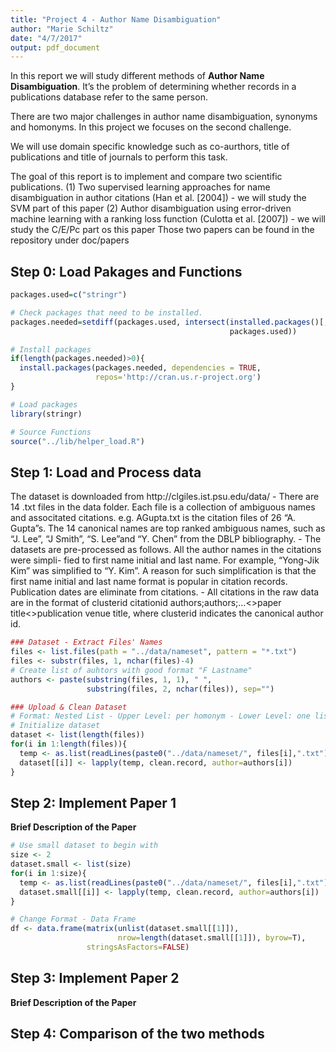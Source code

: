 ```yaml
---
title: "Project 4 - Author Name Disambiguation"
author: "Marie Schiltz"
date: "4/7/2017"
output: pdf_document
---
```


In this report we will study different methods of **Author Name Disambiguation**. It's the problem of determining whether records in a publications database refer to the same person.

There are two major challenges in author name disambiguation, synonyms and homonyms. In this project we focuses on the second challenge.

We will use domain specific knowledge such as co-aurthors, title of publications and title of journals to perform this task.

The goal of this report is to implement and compare two scientific publications.
(1)  Two supervised learning approaches for name disambiguation in author citations (Han et al. [2004]) - we will study the SVM part of this paper
(2) Author disambiguation using error-driven machine learning with a ranking loss function (Culotta et al. [2007]) - we will study the C/E/Pc part os this paper
Those two papers can be found in the repository under doc/papers

## Step 0: Load Pakages and Functions

```r

packages.used=c("stringr")

# Check packages that need to be installed.
packages.needed=setdiff(packages.used, intersect(installed.packages()[,1], 
                                                 packages.used))

# Install packages
if(length(packages.needed)>0){
  install.packages(packages.needed, dependencies = TRUE,
                   repos='http://cran.us.r-project.org')
}

# Load packages
library(stringr)

# Source Functions
source("../lib/helper_load.R")
```


## Step 1: Load and Process data

The dataset is downloaded from http://clgiles.ist.psu.edu/data/
- There are 14 .txt files in the data folder. Each file is a collection of ambiguous names and associtated citations. e.g. AGupta.txt is the citation files of 26 “A. Gupta”s. The 14 canonical names are top ranked ambiguous names, such as “J. Lee”, “J Smith”, “S. Lee”and “Y. Chen” from the DBLP bibliography.
- The datasets are pre-processed as follows. All the author names in the citations were simpli- fied to first name initial and last name. For example, “Yong-Jik Kim” was simplified to “Y. Kim”. A reason for such simplification is that the first name initial and last name format is popular in citation records. Publication dates are eliminate from citations.
- All citations in the raw data are in the format of
clusterid citationid authors;authors;...<>paper title<>publication venue title, where clusterid indicates the canonical author id.

```r
### Dataset - Extract Files' Names
files <- list.files(path = "../data/nameset", pattern = "*.txt")
files <- substr(files, 1, nchar(files)-4)
# Create list of auhtors with good format "F Lastname"
authors <- paste(substring(files, 1, 1), " ", 
                 substring(files, 2, nchar(files)), sep="")

### Upload & Clean Dataset
# Format: Nested List - Upper Level: per homonym - Lower Level: one list per record
# Initialize dataset
dataset <- list(length(files))
for(i in 1:length(files)){
  temp <- as.list(readLines(paste0("../data/nameset/", files[i],".txt")))
  dataset[[i]] <- lapply(temp, clean.record, author=authors[i])
}
```

## Step 2: Implement Paper 1

**Brief Description of the Paper**


```r
# Use small dataset to begin with
size <- 2
dataset.small <- list(size)
for(i in 1:size){
  temp <- as.list(readLines(paste0("../data/nameset/", files[i],".txt")))
  dataset.small[[i]] <- lapply(temp, clean.record, author=authors[i])
}
```

```r
# Change Format - Data Frame
df <- data.frame(matrix(unlist(dataset.small[[1]]), 
                        nrow=length(dataset.small[[1]]), byrow=T), 
                 stringsAsFactors=FALSE)

```


## Step 3: Implement Paper 2

**Brief Description of the Paper**

## Step 4: Comparison of the two methods

